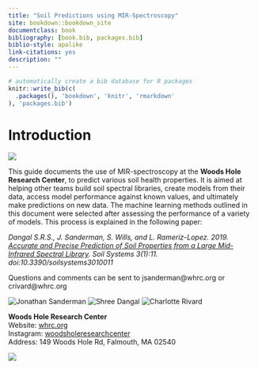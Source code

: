 ```yaml
--- 
title: "Soil Predictions using MIR-Spectroscopy"
site: bookdown::bookdown_site
documentclass: book
bibliography: [book.bib, packages.bib]
biblio-style: apalike
link-citations: yes
description: ""
---
```


```r
# automatically create a bib database for R packages
knitr::write_bib(c(
  .packages(), 'bookdown', 'knitr', 'rmarkdown'
), 'packages.bib')
```

# Introduction
![](./images/soil-pic.png)

This guide documents the use of MIR-spectroscopy at the **Woods Hole Research Center**, to predict various soil health properties. It is aimed at helping other teams build soil spectral libraries, create models from their data, access model performance against known values, and ultimately make predictions on new data. The machine learning methods outlined in this document were selected after assessing the performance of a variety of models. This process is explained in the following paper: 

*Dangal S.R.S., J. Sanderman, S. Wills, and L. Rameriz-Lopez. 2019. [Accurate and Precise Prediction of Soil Properties from a Large Mid-Infrared Spectral Library](https://www.mdpi.com/2571-8789/3/1/11). Soil Systems 3(1):11. doi:10.3390/soilsystems3010011*

Questions and comments can be sent to jsanderman@whrc.org or crivard@whrc.org    

![Jonathan Sanderman](./images/jsanderman.png)     ![Shree Dangal](./images/sdangal.png)     ![Charlotte Rivard](./images/crivard.png)


**Woods Hole Research Center**    
Website: [whrc.org](https://whrc.org/)    
Instagram: [woodsholeresearchcenter](https://www.instagram.com/woodsholeresearchcenter/)    
Address: 149 Woods Hole Rd, Falmouth, MA 02540      

![](./images/logo2.png)
